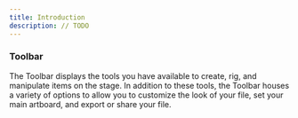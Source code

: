 ```yaml
---
title: Introduction
description: // TODO
---
```


[//]: # (TODO: Add content here)

### Toolbar
The Toolbar displays the tools you have available to create, rig, and manipulate items on the stage. In addition to these tools, the Toolbar houses a variety of options to allow you to customize the look of your file, set your main artboard, and export or share your file.